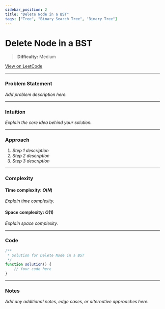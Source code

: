 ```yaml
---
sidebar_position: 2
title: "Delete Node in a BST"
tags: ["Tree", "Binary Search Tree", "Binary Tree"]
---
```


# Delete Node in a BST

> **Difficulty:** Medium

[View on LeetCode](https://leetcode.com/problems/delete-node-in-a-bst/)

***

### Problem Statement

_Add problem description here._

***

### Intuition

_Explain the core idea behind your solution._

***

### Approach

1. _Step 1 description_
2. _Step 2 description_
3. _Step 3 description_

***

### Complexity

#### Time complexity: $O(N)$

_Explain time complexity._

#### Space complexity: $O(1)$

_Explain space complexity._

***

### Code

```javascript
/**
 * Solution for Delete Node in a BST
 */
function solution() {
    // Your code here
}
```

***

### Notes

_Add any additional notes, edge cases, or alternative approaches here._
